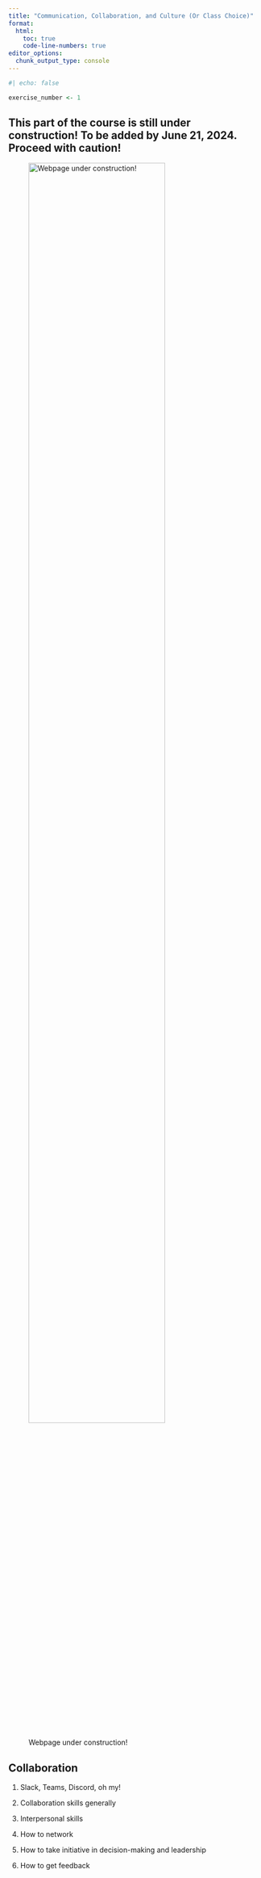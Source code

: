 ```yaml
---
title: "Communication, Collaboration, and Culture (Or Class Choice)"
format: 
  html:
    toc: true
    code-line-numbers: true
editor_options: 
  chunk_output_type: console
---
```



```r
#| echo: false

exercise_number <- 1

```

## This part of the course is still under construction! To be added by June 21, 2024. Proceed with caution!

![Webpage under construction!](www/images/under-construction.jpg){#fig-under-construction fig-align="center" width=80%}

## Collaboration

1. Slack, Teams, Discord, oh my!

2. Collaboration skills generally

3. Interpersonal skills

4. How to network

5. How to take initiative in decision-making and leadership

6. How to get feedback



